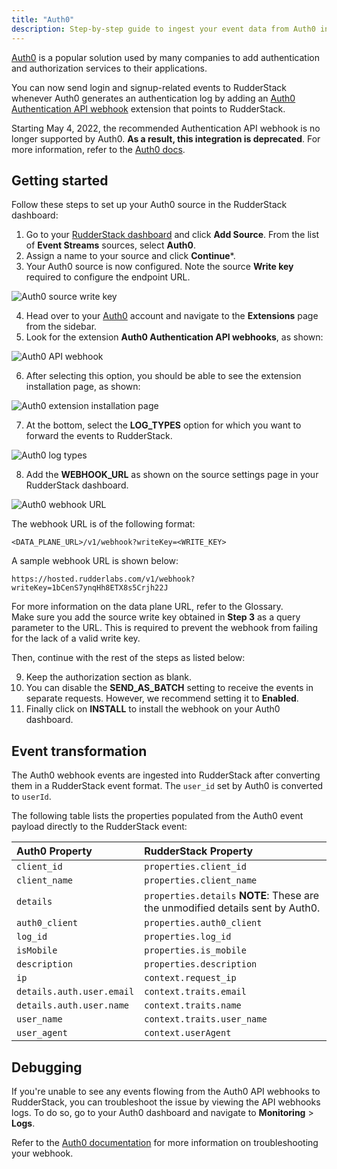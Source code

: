 ```yaml
---
title: "Auth0"
description: Step-by-step guide to ingest your event data from Auth0 into RudderStack.
---
```


[Auth0](https://auth0.com/) is a popular solution used by many companies to add authentication and authorization services to their applications. 

You can now send login and signup-related events to RudderStack whenever Auth0 generates an authentication log by adding an [Auth0 Authentication API webhook](https://auth0.com/docs/extensions/auth0-authentication-api-webhooks) extension that points to RudderStack.

<div class="dangerBlock">
Starting May 4, 2022, the recommended Authentication API webhook is no longer supported by Auth0. <strong>As a result, this integration is deprecated</strong>. For more information, refer to the <a href="https://auth0.com/docs/troubleshoot/product-lifecycle/deprecations-and-migrations/migrate-from-log-extensions#auth0-management-api-webhooks">Auth0 docs</a>.
</div>

## Getting started

Follow these steps to set up your Auth0 source in the RudderStack dashboard:

1. Go to your [RudderStack dashboard](https://app.rudderstack.com/) and click **Add Source**. From the list of **Event Streams** sources, select **Auth0**.
2. Assign a name to your source and click **Continue***.
3. Your Auth0 source is now configured. Note the source **Write key** required to configure the endpoint URL.

<img src="../../../assets/event-stream-sources/auth0-write-key.png" alt="Auth0 source write key" />

4. Head over to your [Auth0](https://auth0.com/) account and navigate to the **Extensions** page from the sidebar.
5. Look for the extension **Auth0 Authentication API webhooks**, as shown:

<img src="../../../assets/event-stream-sources/auth0-3.png" alt="Auth0 API webhook" />

6. After selecting this option, you should be able to see the extension installation page, as shown:

<img src="../../../assets/event-stream-sources/auth0-4.png" alt="Auth0 extension installation page" />

7. At the bottom, select the **LOG_TYPES** option for which you want to forward the events to RudderStack.

<img src="../../../assets/event-stream-sources/auth0-5.png" alt="Auth0 log types" />

8. Add the **WEBHOOK_URL** as shown on the source settings page in your RudderStack dashboard.

<img src="../../../assets/event-stream-sources/auth0-6.png" alt="Auth0 webhook URL" />

The webhook URL is of the following format:

```
<DATA_PLANE_URL>/v1/webhook?writeKey=<WRITE_KEY>
```

A sample webhook URL is shown below:

```
https://hosted.rudderlabs.com/v1/webhook?writeKey=1bCenS7ynqHh8ETX8s5Crjh22J
```

<div class="infoBlock">
For more information on the data plane URL, refer to the <Link to="/resources/glossary/#data-plane-url">Glossary</Link>.
</div>

<div class="warningBlock">
Make sure you add the source write key obtained in <strong>Step 3</strong> as a query parameter to the URL. This is required to prevent the webhook from failing for the lack of a valid write key. 
</div>

Then, continue with the rest of the steps as listed below:

9. Keep the authorization section as blank.
10. You can disable the **SEND_AS_BATCH** setting to receive the events in separate requests. However, we recommend setting it to **Enabled**.
11. Finally click on **INSTALL** to install the webhook on your Auth0 dashboard.

## Event transformation

The Auth0 webhook events are ingested into RudderStack after converting them in a RudderStack event format. The `user_id` set by Auth0 is converted to `userId`.

The following table lists the properties populated from the Auth0 event payload directly to the RudderStack event:

| **Auth0 Property**        | **RudderStack Property**                                                                    |
| :------------------------ | :------------------------------------------------------------------------------------------ |
| `client_id`               | `properties.client_id`                                                                      |
| `client_name`             | `properties.client_name`                                                                    |
| `details`                 | `properties.details` **NOTE**: These are the unmodified details sent by Auth0. |
| `auth0_client`            | `properties.auth0_client`                                                                   |
| `log_id`                  | `properties.log_id`                                                                         |
| `isMobile`                | `properties.is_mobile`                                                                      |
| `description`             | `properties.description`                                                                    |
| `ip`                      | `context.request_ip`                                                                        |
| `details.auth.user.email` | `context.traits.email`                                                                      |
| `details.auth.user.name`  | `context.traits.name`                                                                       |
| `user_name`               | `context.traits.user_name`                                                                  |
| `user_agent`              | `context.userAgent`                                                                         |

## Debugging

If you're unable to see any events flowing from the Auth0 API webhooks to RudderStack, you can troubleshoot the issue by viewing the API webhooks logs. To do so, go to your Auth0 dashboard and navigate to **Monitoring** > **Logs**.

<div class="infoBlock">
Refer to the <a href="https://auth0.com/docs/customize/extensions/auth0-authentication-api-webhooks#troubleshoot-webhooks">Auth0 documentation</a> for more information on troubleshooting your webhook.
</div>
